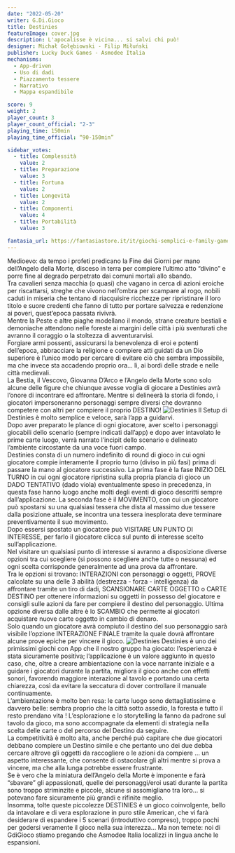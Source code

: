 ```yaml
---
date: "2022-05-20"
writer: G.Di.Gioco
title: Destinies
featureImage: cover.jpg
description: L'apocalisse è vicina... si salvi chi può!
designer: Michał Gołębiowski - Filip Miłuński
publisher: Lucky Duck Games - Asmodee Italia
mechanisms:
  - App-driven
  - Uso di dadi
  - Piazzamento tessere
  - Narrativo
  - Mappa espandibile

score: 9
weight: 2
player_count: 3
player_count_official: "2-3"
playing_time: 150min
playing_time_official: “90-150min”

sidebar_votes:
  - title: Complessità
    value: 2
  - title: Preparazione
    value: 3
  - title: Fortuna
    value: 2
  - title: Longevità
    value: 2
  - title: Componenti
    value: 4
  - title: Portabilità
    value: 3

fantasia_url: https://fantasiastore.it/it/giochi-semplici-e-family-games/11077-destinies.html
---
```


<Setting>
  Medioevo: da tempo i profeti predicano la Fine dei Giorni per mano dell’Angelo
  della Morte, disceso in terra per compiere l’ultimo atto “divino” e porre fine
  al degrado perpetrato dai comuni mortali allo sbando.
  <br />
  Tra cavalieri senza macchia (o quasi) che vagano in cerca di azioni eroiche
  per riscattarsi, streghe che vivono nell’ombra per scampare al rogo, nobili
  caduti in miseria che tentano di riacquisire ricchezze per ripristinare il
  loro titolo e suore credenti che fanno di tutto per portare salvezza e
  redenzione ai poveri, quest’epoca passata rivivrà.
  <br />
  Mentre la Peste e altre piaghe modellano il mondo, strane creature bestiali e
  demoniache attendono nelle foreste ai margini delle città i più sventurati che
  avranno il coraggio o la stoltezza di avventurarvisi.
  <br />
  Forgiare armi possenti, assicurarsi la benevolenza di eroi e potenti
  dell’epoca, abbracciare la religione e compiere atti guidati da un Dio
  superiore è l’unico modo per cercare di evitare ciò che sembra impossibile, ma
  che invece sta accadendo proprio ora… lì, ai bordi delle strade e nelle città
  medievali.
  <br />
  La Bestia, il Vescovo, Giovanna D’Arco e l’Angelo della Morte sono solo alcune
  delle figure che chiunque avesse voglia di giocare a Destinies avrà l’onore di
  incontrare ed affrontare. Mentre si delineerà la storia di fondo, i giocatori
  impersoneranno personaggi sempre diversi che dovranno competere con altri per
  compiere il proprio DESTINO!
</Setting>

<img src="./game1.jpg" alt="Destinies" />

<Rules>
  Il Setup di Destinies è molto semplice e veloce, sarà l’app a guidarvi.
  <br />
  Dopo aver preparato le plance di ogni giocatore, aver scelto i personaggi
  giocabili dello scenario (sempre indicati dall’app) e dopo aver intavolato le
  prime carte luogo, verrà narrato l’incipit dello scenario e delineato
  l’ambiente circostante da una voce fuori campo.
  <br />
  Destinies consta di un numero indefinito di round di gioco in cui ogni
  giocatore compie interamente il proprio turno (diviso in più fasi) prima di
  passare la mano al giocatore successivo. La prima fase è la fase INIZIO DEL
  TURNO in cui ogni giocatore ripristina sulla propria plancia di gioco un DADO
  TENTATIVO (dado viola) eventualmente speso in precedenza, in questa fase hanno
  luogo anche molti degli eventi di gioco descritti sempre dall’applicazione. La
  seconda fase è il MOVIMENTO, con cui un giocatore può spostarsi su una
  qualsiasi tessera che dista al massimo due tessere dalla posizione attuale, se
  incontra una tessera inesplorata deve terminare preventivamente il suo
  movimento.
  <br />
  Dopo essersi spostato un giocatore può VISITARE UN PUNTO DI INTERESSE, per
  farlo il giocatore clicca sul punto di interesse scelto sull’applicazione.
  <br />
  Nel visitare un qualsiasi punto di interesse si avranno a disposizione diverse
  opzioni tra cui scegliere (si possono scegliere anche tutte o nessuna) ed ogni
  scelta corrisponde generalmente ad una prova da affrontare.
  <br />
  Tra le opzioni si trovano: INTERAZIONI con personaggi o oggetti, PROVE
  calcolate su una delle 3 abilità (destrezza - forza - intelligenza) da
  affrontare tramite un tiro di dadi, SCANSIONARE CARTE OGGETTO o CARTE DESTINO
  per ottenere informazioni su oggetti in possesso del giocatore e consigli
  sulle azioni da fare per compiere il destino del personaggio. Ultima opzione
  diversa dalle altre è lo SCAMBIO che permette ai giocatori acquistare nuove
  carte oggetto in cambio di denaro.
  <br />
  Solo quando un giocatore avrà compiuto il destino del suo personaggio sarà
  visibile l’opzione INTERAZIONE FINALE tramite la quale dovrà affrontare alcune
  prove epiche per vincere il gioco.
</Rules>

<img src="./game2.jpg" alt="Destinies" />

<Feedback>
  Destinies è uno dei primissimi giochi con App che il nostro gruppo ha giocato:
  l’esperienza è stata sicuramente positiva; l’applicazione è un valore aggiunto
  in questo caso, che, oltre a creare ambientazione con la voce narrante
  iniziale e a guidare i giocatori durante la partita, migliora il gioco anche
  con effetti sonori, favorendo maggiore interazione al tavolo e portando una
  certa chiarezza, così da evitare la seccatura di dover controllare il manuale
  continuamente.
  <br />
  L’ambientazione è molto ben resa: le carte luogo sono dettagliatissime e
  davvero belle: sembra proprio che la città sotto assedio, la foresta e tutto
  il resto prendano vita ! L’esplorazione e lo storytelling la fanno da padrone
  sul tavolo da gioco, ma sono accompagnate da elementi di strategia nella
  scelta delle carte o del percorso del Destino da seguire.
  <br />
  La competitività è molto alta, anche perché può capitare che due giocatori
  debbano compiere un Destino simile e che pertanto uno dei due debba cercare
  altrove gli oggetti da raccogliere o le azioni da compiere … un aspetto
  interessante, che consente di ostacolare gli altri mentre si prova a vincere,
  ma che alla lunga potrebbe essere frustrante.
  <br />
  Se è vero che la miniatura dell’Angelo della Morte è imponente e farà
  “sbavare” gli appassionati, quelle dei personaggi/eroi usati durante la
  partita sono troppo striminzite e piccole, alcune si assomigliano tra loro… si
  potevano fare sicuramente più grandi e rifinite meglio.
  <br />
  Insomma, tolte queste piccolezze DESTINIES è un gioco coinvolgente, bello da
  intavolare e di vera esplorazione in puro stile American, che vi farà
  desiderare di espandere i 5 scenari (introduttivo compreso), troppo pochi per
  godersi veramente il gioco nella sua interezza… Ma non temete: noi di GdiGioco
  stiamo pregando che Asmodee Italia localizzi in lingua anche le espansioni.
</Feedback>

<Instagram id="Cdxt0fXjbXl" />
